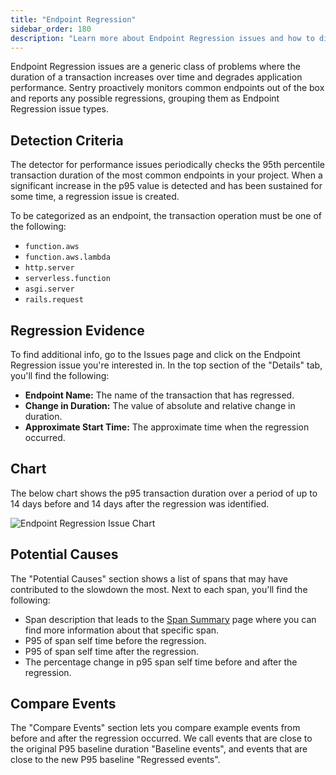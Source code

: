 ```yaml
---
title: "Endpoint Regression"
sidebar_order: 180
description: "Learn more about Endpoint Regression issues and how to diagnose and fix them."
---
```


Endpoint Regression issues are a generic class of problems where the duration of a transaction increases over time and degrades application performance. Sentry proactively monitors common endpoints out of the box and reports any possible regressions, grouping them as Endpoint Regression issue types.

## Detection Criteria

The detector for performance issues periodically checks the 95th percentile transaction duration of the most common endpoints in your project. When a significant increase in the p95 value is detected and has been sustained for some time, a regression issue is created.

To be categorized as an endpoint, the transaction operation must be one of the following:

- `function.aws`
- `function.aws.lambda`
- `http.server`
- `serverless.function`
- `asgi.server`
- `rails.request`

## Regression Evidence

To find additional info, go to the Issues page and click on the Endpoint Regression issue you're interested in. In the top section of the "Details" tab, you'll find the following:

- **Endpoint Name:** The name of the transaction that has regressed.
- **Change in Duration:** The value of absolute and relative change in duration.
- **Approximate Start Time:** The approximate time when the regression occurred.

## Chart

The below chart shows the p95 transaction duration over a period of up to 14 days before and 14 days after the regression was identified.

![Endpoint Regression Issue Chart](/product/issues/issue-details/performance-issues/endpoint-regressions/endpoint-regression-chart.png)

## Potential Causes

The "Potential Causes" section shows a list of spans that may have contributed to the slowdown the most. Next to each span, you'll find the following:

- Span description that leads to the [Span Summary](/product/performance/transaction-summary/) page where you can find more information about that specific span.
- P95 of span self time before the regression.
- P95 of span self time after the regression.
- The percentage change in p95 span self time before and after the regression.

## Compare Events

The "Compare Events" section lets you compare example events from before and after the regression occurred. We call events that are close to the original P95 baseline duration "Baseline events", and events that are close to the new P95 baseline "Regressed events".
